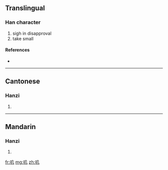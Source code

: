 {{also|嘰}}
==Translingual==

===Han character===
{{Han char|rn=30|rad=口|as=02|sn=5|four=|canj=口竹弓 (RHN)}}

# sigh in disapproval
# take small

====References====
* {{Han ref|kx=0173.060|hdz=10572.040|uh=53FD|ud=21501}}

----

==Cantonese==

===Hanzi===
{{yue-hanzi|jyut=|y=gei1|tra=嘰}}

# {{defn|Cantonese|sort=口02}}

----

==Mandarin==

===Hanzi===
{{cmn-hanzi|tra=嘰|pin=[[jī]] ([[ji1]])|wg=chi<sup>1</sup>}}

# {{defn|Mandarin|sort=口02}}

[[fr:叽]]
[[mg:叽]]
[[zh:叽]]